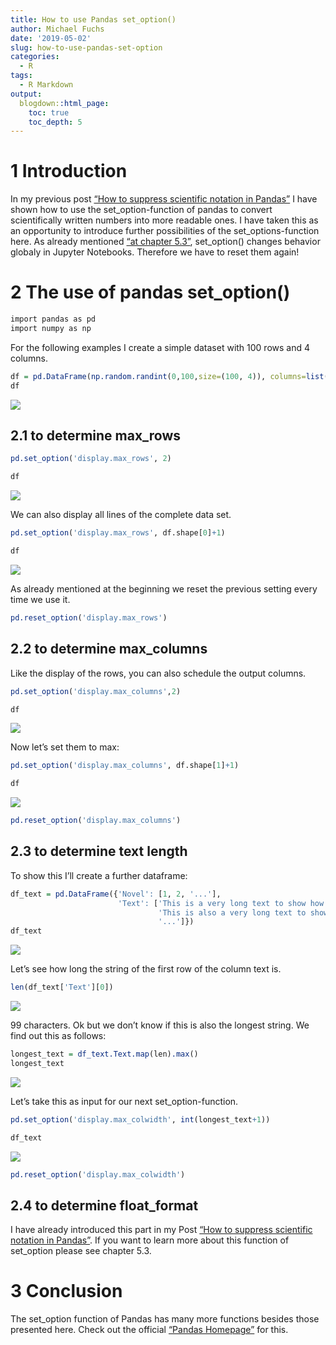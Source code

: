 ```yaml
---
title: How to use Pandas set_option()
author: Michael Fuchs
date: '2019-05-02'
slug: how-to-use-pandas-set-option
categories:
  - R
tags:
  - R Markdown
output:
  blogdown::html_page:
    toc: true
    toc_depth: 5
---
```


# 1 Introduction

In my previous post ["How to suppress scientific notation in Pandas"](https://michael-fuchs-python.netlify.app/2019/04/28/how-to-suppress-scientific-notation-in-pandas/) I have shown how to use the set_option-function of pandas to convert scientifically written numbers into more readable ones.
I have taken this as an opportunity to introduce further possibilities of the set_options-function here.
As already mentioned ["at chapter 5.3"](https://michael-fuchs-python.netlify.app/2019/04/28/how-to-suppress-scientific-notation-in-pandas/), set_option() changes behavior globaly in Jupyter Notebooks. 
Therefore we have to reset them again!



# 2 The use of pandas set_option()

```r
import pandas as pd
import numpy as np
```


For the following examples I create a simple dataset with 100 rows and 4 columns.

```r
df = pd.DataFrame(np.random.randint(0,100,size=(100, 4)), columns=list('ABCD'))
df
```

![](/post/2019-05-02-how-to-use-pandas-set-option_files/p67p1.png)


## 2.1 to determine max_rows

```r
pd.set_option('display.max_rows', 2)
```

```r
df
```

![](/post/2019-05-02-how-to-use-pandas-set-option_files/p67p2.png)

We can also display all lines of the complete data set. 

```r
pd.set_option('display.max_rows', df.shape[0]+1)
```

```r
df
```

![](/post/2019-05-02-how-to-use-pandas-set-option_files/p67p3.png)

As already mentioned at the beginning we reset the previous setting every time we use it.


```r
pd.reset_option('display.max_rows')
```


## 2.2 to determine max_columns

Like the display of the rows, you can also schedule the output columns. 

```r
pd.set_option('display.max_columns',2)
```

```r
df
```

![](/post/2019-05-02-how-to-use-pandas-set-option_files/p67p4.png)

Now let's set them to max:

```r
pd.set_option('display.max_columns', df.shape[1]+1)
```

```r
df
```

![](/post/2019-05-02-how-to-use-pandas-set-option_files/p67p5.png)




```r
pd.reset_option('display.max_columns')
```



## 2.3 to determine text length


To show this I'll create a further dataframe:


```r
df_text = pd.DataFrame({'Novel': [1, 2, '...'],
                        'Text': ['This is a very long text to show how well the set_option function works with "display.max_colwidth"', 
                                 'This is also a very long text to show how well the set_option function works with "display.max_colwidth". I am also a much longer string than that of Novel 1', 
                                 '...']})
df_text
```

![](/post/2019-05-02-how-to-use-pandas-set-option_files/p67p6.png)

Let's see how long the string of the first row of the column text is.

```r
len(df_text['Text'][0])
```

![](/post/2019-05-02-how-to-use-pandas-set-option_files/p67p7.png)

99 characters. Ok but we don't know if this is also the longest string. We find out this as follows:


```r
longest_text = df_text.Text.map(len).max()
longest_text
```

![](/post/2019-05-02-how-to-use-pandas-set-option_files/p67p8.png)


Let's take this as input for our next set_option-function.


```r
pd.set_option('display.max_colwidth', int(longest_text+1))
```

```r
df_text
```

![](/post/2019-05-02-how-to-use-pandas-set-option_files/p67p9.png)

```r
pd.reset_option('display.max_colwidth')
```



## 2.4 to determine float_format

I have already introduced this part in my Post ["How to suppress scientific notation in Pandas"](https://michael-fuchs-python.netlify.app/2019/04/28/how-to-suppress-scientific-notation-in-pandas/). If you want to learn more about this function of set_option please see chapter 5.3.



# 3 Conclusion

The set_option function of Pandas has many more functions besides those presented here. 
Check out the official ["Pandas Homepage"](https://pandas.pydata.org/pandas-docs/stable/reference/api/pandas.set_option.html) for this.



